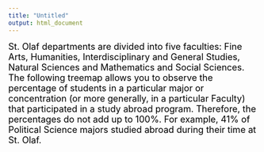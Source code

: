 ```yaml
---
title: "Untitled"
output: html_document
---
```

 
 

<span style="color: black;">  <font size="4">St. Olaf departments are divided into five faculties: Fine Arts, Humanities, Interdisciplinary and General Studies, Natural Sciences and Mathematics and Social Sciences. The following treemap allows you to observe the percentage of students in a particular major or concentration (or more generally, in a particular Faculty) that participated in a study abroad program. Therefore, the percentages do not add up to 100%. For example, 41% of Political Science majors studied abroad during their time at St. Olaf. </font> </span>
